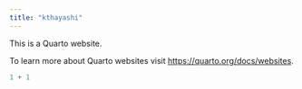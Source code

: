 ```yaml
---
title: "kthayashi"
---
```


This is a Quarto website.

To learn more about Quarto websites visit <https://quarto.org/docs/websites>.

```r
1 + 1
```
